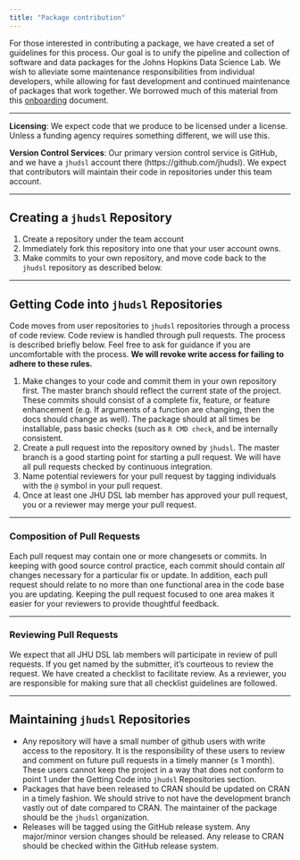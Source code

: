 ```yaml
---
title: "Package contribution"
---
```


For those interested in contributing a package, we have created a set of guidelines for this process.
Our goal is to unify the pipeline and collection of software and data packages for the Johns Hopkins Data Science Lab. 
We wish to alleviate some maintenance responsibilities from individual developers, while allowing for fast development and continued maintenance of packages that work together. We borrowed much of this material from this [onboarding](https://github.com/greenelab/onboarding/blob/master/onboarding.md) document.

---

**Licensing**: We expect code that we produce to be licensed under a <add here> license. Unless a funding agency requires something different, we will use this. 

**Version Control Services**: Our primary version control service is GitHub, and we have a `jhudsl` account there (https://github.com/jhudsl). We expect that contributors will maintain their code in repositories under this team account. 

---

## Creating a `jhudsl` Repository

1. Create a repository under the team account
2. Immediately fork this repository into one that your user account owns.
3. Make commits to your own repository, and move code back to the `jhudsl` repository as described below.

---

## Getting Code into `jhudsl` Repositories

Code moves from user repositories to `jhudsl` repositories through a process of code review.
Code review is handled through pull requests.
The process is described briefly below.
Feel free to ask for guidance if you are uncomfortable with the process.
**We will revoke write access for failing to adhere to these rules.**

1. Make changes to your code and commit them in your own repository first. The master branch should reflect the current state of the project. These commits should consist of a complete fix, feature, or feature enhancement (e.g. If arguments of a function are changing, then the docs should change as well). The package should at all times be installable, pass basic checks (such as `R CMD check`, and be internally consistent. 
2. Create a pull request into the repository owned by `jhudsl`. The master branch is a good starting point for starting a pull request. We will have all pull requests checked by continuous integration.
3. Name potential reviewers for your pull request by tagging individuals with the `@` symbol in your pull request. 
4. Once at least one JHU DSL lab member has approved your pull request, you or a reviewer may merge your pull request.

---

### Composition of Pull Requests

Each pull request may contain one or more changesets or commits.
In keeping with good source control practice, each commit should contain *all* changes necessary for a particular fix or update.
In addition, each pull request should relate to no more than one functional area in the code base you are updating.
Keeping the pull request focused to one area makes it easier for your reviewers to provide thoughtful feedback.

---

### Reviewing Pull Requests

We expect that all JHU DSL lab members will participate in review of pull requests.
If you get named by the submitter, it's courteous to review the request.
We have created a checklist to facilitate review.
As a reviewer, you are responsible for making sure that all checklist guidelines are followed.

---

## Maintaining `jhudsl` Repositories

- Any repository will have a small number of github users with write access to the repository. It is the responsibility of these users to review and comment on future pull requests in a timely manner (≤ 1 month). These users cannot keep the project in a way that does not conform to point 1 under the Getting Code into `jhudsl` Repositories section.
- Packages that have been released to CRAN should be updated on CRAN in a timely fashion. We should strive to not have the development branch vastly out of date compared to CRAN. The maintainer of the package should be the `jhudsl` organization.
- Releases will be tagged using the GitHub release system. Any major/minor version changes should be released. Any release to CRAN should be checked within the GitHub release system. 








